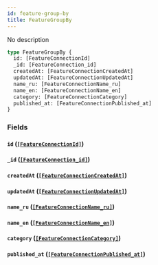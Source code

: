 ```yaml
---
id: feature-group-by
title: FeatureGroupBy
---
```


No description

```graphql
type FeatureGroupBy {
  id: [FeatureConnectionId]
  _id: [FeatureConnection_id]
  createdAt: [FeatureConnectionCreatedAt]
  updatedAt: [FeatureConnectionUpdatedAt]
  name_ru: [FeatureConnectionName_ru]
  name_en: [FeatureConnectionName_en]
  category: [FeatureConnectionCategory]
  published_at: [FeatureConnectionPublished_at]
}
```

### Fields

#### `id` ([`[FeatureConnectionId]`](/v1/objects/feature-connection-id))

#### `_id` ([`[FeatureConnection_id]`](/v1/objects/feature-connection-id))

#### `createdAt` ([`[FeatureConnectionCreatedAt]`](/v1/objects/feature-connection-created-at))

#### `updatedAt` ([`[FeatureConnectionUpdatedAt]`](/v1/objects/feature-connection-updated-at))

#### `name_ru` ([`[FeatureConnectionName_ru]`](/v1/objects/feature-connection-name-ru))

#### `name_en` ([`[FeatureConnectionName_en]`](/v1/objects/feature-connection-name-en))

#### `category` ([`[FeatureConnectionCategory]`](/v1/objects/feature-connection-category))

#### `published_at` ([`[FeatureConnectionPublished_at]`](/v1/objects/feature-connection-published-at))
